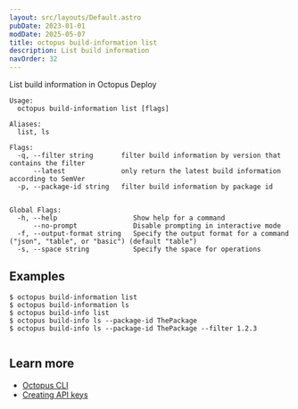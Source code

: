 ```yaml
---
layout: src/layouts/Default.astro
pubDate: 2023-01-01
modDate: 2025-05-07
title: octopus build-information list
description: List build information
navOrder: 32
---
```


List build information in Octopus Deploy

```
Usage:
  octopus build-information list [flags]

Aliases:
  list, ls

Flags:
  -q, --filter string       filter build information by version that contains the filter
      --latest              only return the latest build information according to SemVer
  -p, --package-id string   filter build information by package id


Global Flags:
  -h, --help                   Show help for a command
      --no-prompt              Disable prompting in interactive mode
  -f, --output-format string   Specify the output format for a command ("json", "table", or "basic") (default "table")
  -s, --space string           Specify the space for operations

```

## Examples

<SamplesInstance />

```
$ octopus build-information list
$ octopus build-information ls
$ octopus build-info list
$ octopus build-info ls --package-id ThePackage
$ octopus build-info ls --package-id ThePackage --filter 1.2.3


```

## Learn more

- [Octopus CLI](/docs/octopus-rest-api/cli)
- [Creating API keys](/docs/octopus-rest-api/how-to-create-an-api-key)